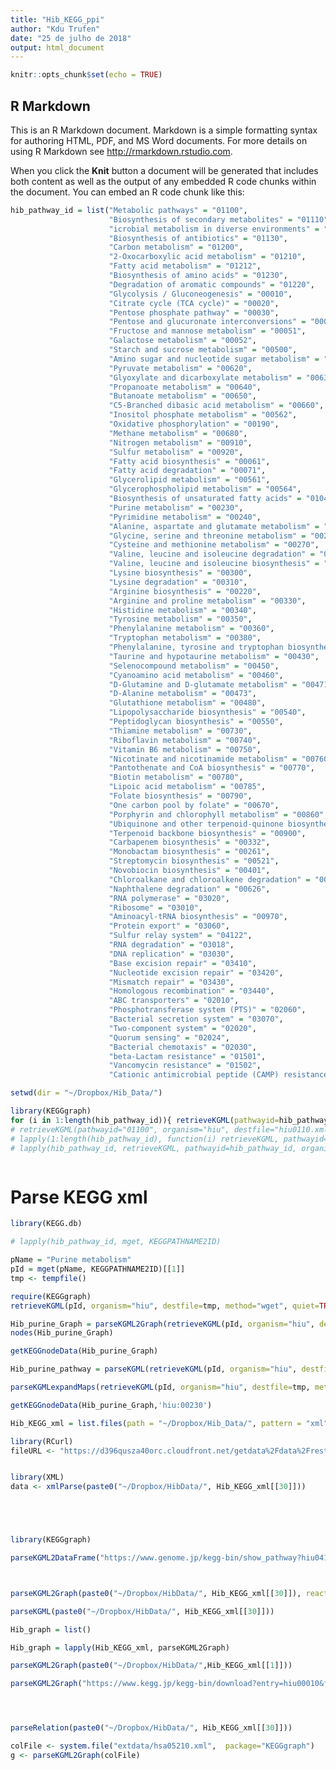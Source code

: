 ```yaml
---
title: "Hib_KEGG_ppi"
author: "Kdu Trufen"
date: "25 de julho de 2018"
output: html_document
---
```


```r
knitr::opts_chunk$set(echo = TRUE)
```

## R Markdown

This is an R Markdown document. Markdown is a simple formatting syntax for authoring HTML, PDF, and MS Word documents. For more details on using R Markdown see <http://rmarkdown.rstudio.com>.

When you click the **Knit** button a document will be generated that includes both content as well as the output of any embedded R code chunks within the document. You can embed an R code chunk like this:

```r

hib_pathway_id = list("Metabolic pathways" = "01100",
                      "Biosynthesis of secondary metabolites" = "01110",
                      "icrobial metabolism in diverse environments" = "01120",
                      "Biosynthesis of antibiotics" = "01130",
                      "Carbon metabolism" = "01200",
                      "2-Oxocarboxylic acid metabolism" = "01210",
                      "Fatty acid metabolism" = "01212",
                      "Biosynthesis of amino acids" = "01230",
                      "Degradation of aromatic compounds" = "01220",
                      "Glycolysis / Gluconeogenesis" = "00010",
                      "Citrate cycle (TCA cycle)" = "00020",
                      "Pentose phosphate pathway" = "00030",
                      "Pentose and glucuronate interconversions" = "00040",
                      "Fructose and mannose metabolism" = "00051",
                      "Galactose metabolism" = "00052",
                      "Starch and sucrose metabolism" = "00500",
                      "Amino sugar and nucleotide sugar metabolism" = "00520",
                      "Pyruvate metabolism" = "00620",
                      "Glyoxylate and dicarboxylate metabolism" = "00630",
                      "Propanoate metabolism" = "00640",
                      "Butanoate metabolism" = "00650",
                      "C5-Branched dibasic acid metabolism" = "00660",
                      "Inositol phosphate metabolism" = "00562",
                      "Oxidative phosphorylation" = "00190",
                      "Methane metabolism" = "00680",
                      "Nitrogen metabolism" = "00910",
                      "Sulfur metabolism" = "00920",
                      "Fatty acid biosynthesis" = "00061",
                      "Fatty acid degradation" = "00071",
                      "Glycerolipid metabolism" = "00561",
                      "Glycerophospholipid metabolism" = "00564",
                      "Biosynthesis of unsaturated fatty acids" = "01040",
                      "Purine metabolism" = "00230",
                      "Pyrimidine metabolism" = "00240",
                      "Alanine, aspartate and glutamate metabolism" = "00250",
                      "Glycine, serine and threonine metabolism" = "00260",
                      "Cysteine and methionine metabolism" = "00270",
                      "Valine, leucine and isoleucine degradation" = "00280",
                      "Valine, leucine and isoleucine biosynthesis" = "00290",
                      "Lysine biosynthesis" = "00300",
                      "Lysine degradation" = "00310",
                      "Arginine biosynthesis" = "00220",
                      "Arginine and proline metabolism" = "00330",
                      "Histidine metabolism" = "00340",
                      "Tyrosine metabolism" = "00350",
                      "Phenylalanine metabolism" = "00360",
                      "Tryptophan metabolism" = "00380",
                      "Phenylalanine, tyrosine and tryptophan biosynthesis" = "00400",
                      "Taurine and hypotaurine metabolism" = "00430",
                      "Selenocompound metabolism" = "00450",
                      "Cyanoamino acid metabolism" = "00460",
                      "D-Glutamine and D-glutamate metabolism" = "00471",
                      "D-Alanine metabolism" = "00473",
                      "Glutathione metabolism" = "00480",
                      "Lipopolysaccharide biosynthesis" = "00540",
                      "Peptidoglycan biosynthesis" = "00550",
                      "Thiamine metabolism" = "00730",
                      "Riboflavin metabolism" = "00740",
                      "Vitamin B6 metabolism" = "00750",
                      "Nicotinate and nicotinamide metabolism" = "00760",
                      "Pantothenate and CoA biosynthesis" = "00770",
                      "Biotin metabolism" = "00780",
                      "Lipoic acid metabolism" = "00785",
                      "Folate biosynthesis" = "00790",
                      "One carbon pool by folate" = "00670",
                      "Porphyrin and chlorophyll metabolism" = "00860",
                      "Ubiquinone and other terpenoid-quinone biosynthesis" = "00130",
                      "Terpenoid backbone biosynthesis" = "00900",
                      "Carbapenem biosynthesis" = "00332",
                      "Monobactam biosynthesis" = "00261",
                      "Streptomycin biosynthesis" = "00521",
                      "Novobiocin biosynthesis" = "00401",
                      "Chloroalkane and chloroalkene degradation" = "00625",
                      "Naphthalene degradation" = "00626",
                      "RNA polymerase" = "03020",
                      "Ribosome" = "03010",
                      "Aminoacyl-tRNA biosynthesis" = "00970",
                      "Protein export" = "03060",
                      "Sulfur relay system" = "04122",
                      "RNA degradation" = "03018",
                      "DNA replication" = "03030",
                      "Base excision repair" = "03410",
                      "Nucleotide excision repair" = "03420",
                      "Mismatch repair" = "03430",
                      "Homologous recombination" = "03440",
                      "ABC transporters" = "02010",
                      "Phosphotransferase system (PTS)" = "02060",
                      "Bacterial secretion system" = "03070",
                      "Two-component system" = "02020",
                      "Quorum sensing" = "02024",
                      "Bacterial chemotaxis" = "02030",
                      "beta-Lactam resistance" = "01501",
                      "Vancomycin resistance" = "01502",
                      "Cationic antimicrobial peptide (CAMP) resistance" = "01503"  )

setwd(dir = "~/Dropbox/Hib_Data/")

library(KEGGgraph)
for (i in 1:length(hib_pathway_id)){ retrieveKGML(pathwayid=hib_pathway_id[[i]], organism="hiu", destfile=paste0("~/Dropbox/Hib_Data/hiu",hib_pathway_id[[i]],".xml")) }
# retrieveKGML(pathwayid="01100", organism="hiu", destfile="hiu0110.xml")
# lapply(1:length(hib_pathway_id), function(i) retrieveKGML, pathwayid=hib_pathway_id[[i]], organism="hiu", destfile=paste0("hiu",hib_pathway_id[[i]],".xml") )
# lapply(hib_pathway_id, retrieveKGML, pathwayid=hib_pathway_id, organism="hiu", destfile=paste0("hiu",hib_pathway_id,".xml") )



```

# Parse KEGG xml
```r
library(KEGG.db)

# lapply(hib_pathway_id, mget, KEGGPATHNAME2ID)

pName = "Purine metabolism"
pId = mget(pName, KEGGPATHNAME2ID)[[1]]
tmp <- tempfile()

require(KEGGgraph)
retrieveKGML(pId, organism="hiu", destfile=tmp, method="wget", quiet=TRUE)

Hib_purine_Graph = parseKGML2Graph(retrieveKGML(pId, organism="hiu", destfile=tmp, method="wget", quiet=TRUE),expandGenes=TRUE)
nodes(Hib_purine_Graph)

getKEGGnodeData(Hib_purine_Graph)

Hib_purine_pathway = parseKGML(retrieveKGML(pId, organism="hiu", destfile=tmp, method="wget", quiet=TRUE))

parseKGMLexpandMaps(retrieveKGML(pId, organism="hiu", destfile=tmp, method="wget", quiet=TRUE))

getKEGGnodeData(Hib_purine_Graph,'hiu:00230')

```


```r
Hib_KEGG_xml = list.files(path = "~/Dropbox/Hib_Data/", pattern = "xml")

library(RCurl)
fileURL <- "https://d396qusza40orc.cloudfront.net/getdata%2Fdata%2Frestaurants.xml"


library(XML)
data <- xmlParse(paste0("~/Dropbox/HibData/", Hib_KEGG_xml[[30]]))





library(KEGGgraph)

parseKGML2DataFrame("https://www.genome.jp/kegg-bin/show_pathway?hiu04122")



parseKGML2Graph(paste0("~/Dropbox/HibData/", Hib_KEGG_xml[[30]]), reactions=TRUE)

parseKGML(paste0("~/Dropbox/HibData/", Hib_KEGG_xml[[30]]))

Hib_graph = list()

Hib_graph = lapply(Hib_KEGG_xml, parseKGML2Graph)

parseKGML2Graph(paste0("~/Dropbox/HibData/",Hib_KEGG_xml[[1]]))

parseKGML2Graph("https://www.kegg.jp/kegg-bin/download?entry=hiu00010&format=kgml")




parseRelation(paste0("~/Dropbox/HibData/", Hib_KEGG_xml[[30]]))

colFile <- system.file("extdata/hsa05210.xml",  package="KEGGgraph")
g <- parseKGML2Graph(colFile)
```

```r

```

```r

```

```r

```

```r

```

```r

```
